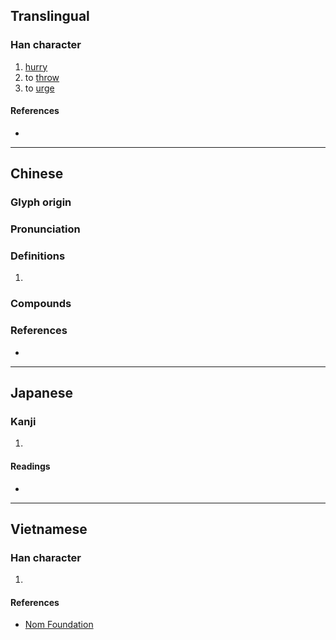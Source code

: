 {{character info/new}}
{{also|撺}}
==Translingual==

===Han character===
{{Han char|rn=64|rad=手|as=18|sn=21|four=43017|canj=QJCV|ids=⿰扌竄}}

# [[hurry]]
# to [[throw]]
# to [[urge]]

====References====
* {{Han ref|kx=0463.270|dkj=13004|dj=0812.290|hdz=31988.110|uh=651B|ud=25883|bh=F5CD|bd=62925}}

----

==Chinese==
{{zh-forms|s=撺}}

===Glyph origin===
{{Han etym}}

===Pronunciation===
{{zh-pron
|m=cuān
|c=cyun1,cyun3
|mc=y
|oc=y
|cat=
}}

===Definitions===
{{zh-hanzi}}

# {{rfdef|zh}}

===Compounds===
{{su#bst:zh-der/new|p=cuān}}

===References===
* {{R:yue:mfccd}}

----

==Japanese==

===Kanji===
{{ja-kanji|grade=|rs=手18}}

# {{defn|lang=ja|sort=手18}}

====Readings====
* {{ja-readings|on=[[さん]] (san)|kun=[[なげうつ]] (nageutsu)}}

----

==Vietnamese==

===Han character===
{{vi-hantu|rs=手18|soán}}

# {{defn|lang=vi|sort=手18}}

====References====
* [http://nomfoundation.org/common/nom_details.php?codepoint=651b Nom Foundation]